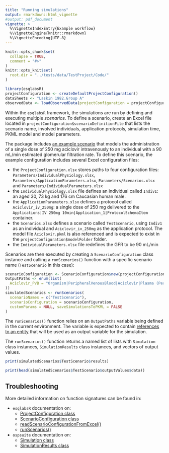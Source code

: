 ```yaml
---
title: "Running simulations"
output: rmarkdown::html_vignette
#output: pdf_document
vignette: >
  %\VignetteIndexEntry{Example workflow}
  %\VignetteEngine{knitr::rmarkdown}
  %\VignetteEncoding{UTF-8}
---
```


```r
knitr::opts_chunk$set(
  collapse = TRUE,
  comment = "#>"
)
knitr::opts_knit$set(
  root.dir = "../tests/data/TestProject/Code/"
)
```

```r
library(esqlabsR)
projectConfiguration <- createDefaultProjectConfiguration()
dataSheets <- "Laskin 1982.Group A"
observedData <- loadObservedData(projectConfiguration = projectConfiguration, sheets = dataSheets)
```

Within the `esqlabsR` framework, the simulations are run by defining and executing multiple *scenarios*. To define a scenario, create an Excel file located in `projectConfiguration$scenarioDefinitionFile` that lists the scenario name, involved individuals, application protocols, simulation time, PKML model and model parameters. 

The package includes [an example scenario](https://github.com/esqLABS/esqlabsR/blob/HEAD/tests/data/TestProject/Parameters/Scenarios.xlsx) that models the administration of a single dose of 250 mg aciclovir intravenously to an individual with a 90 mL/min estimated glomerular filtration rate. To define this scenario, the example configuration includes several Excel configuration files:

* the `ProjectConfiguration.xlsx` stores paths to four configuration files: `Parameters/IndividualPhysiology.xlsx`, `Parameters/ApplicationParameters.xlsx`, `Parameters/Scenarios.xlsx` and `Parameters/IndividualParameters.xlsx`
* the `IndividualPhysiology.xlsx` file defines an individual called `Indiv1`: an aged 30, 73 kg and 176 cm Caucasian human male.
* the `ApplicationParameters.xlsx` defines a protocol called `Aciclovir_iv_250mg`: a single dose of 250 mg delivered to the `Applications|IV 250mg 10min|Application_1|ProtocolSchemaItem` container.
* the `Scenarios.xlsx` defines a scenario called `TestScenario`, using `Indiv1` as an individual and `Aciclovir_iv_250mg` as the application protocol. The model file `Aciclovir.pkml` is also referenced and is expected to exist in the `projectConfiguration$modelFolder` folder. 
* the `IndividualParameters.xlsx` file redefines the GFR to be 90 mL/min

Scenarios are then executed by creating a `ScenarioConfiguration` class instance and calling a `runScenarios()` function with a specific scenario name (`TestScenario` in this case):

```r
scenarioConfiguration <- ScenarioConfiguration$new(projectConfiguration)
OutputPaths <- enum(list(
  Aciclovir_PVB = "Organism|PeripheralVenousBlood|Aciclovir|Plasma (Peripheral Venous Blood)"
))
simulatedScenarios <- runScenarios(
  scenarioNames = c("TestScenario"),
  scenarioConfiguration = scenarioConfiguration,
  customParams = NULL, saveSimulationsToPKML = FALSE
)
```

The `runScenarios()` function relies on an `OutputPaths` variable being defined in the current environment. The variable is expected to contain [references to an entity](https://docs.open-systems-pharmacology.org/working-with-mobi/mobi-documentation/model-building-components) that will be used as an output variable for the simulation.

The `runScenarios()` function returns a named list of lists with `Simulation` class instances, `SimulationResults` class instances, and vectors of output values.

```r
print(simulatedScenarios$TestScenario$results)
```

```r
print(head(simulatedScenarios$TestScenario$outputValues$data))
```

## Troubleshooting 

More detailed information on function signatures can be found in:

* `esqlabsR` documentation on:
    * [ProjectConfiguration class](https://esqlabs.github.io/esqlabsR/reference/ProjectConfiguration.html)
    * [ScenarioConfiguration class](https://esqlabs.github.io/esqlabsR/reference/ScenarioConfiguration.html)
    * [readScenarioConfigurationFromExcel()](https://esqlabs.github.io/esqlabsR/reference/readScenarioConfigurationFromExcel.html)
    * [runScenarios()](https://esqlabs.github.io/esqlabsR/reference/runScenarios.html)
    
* `ospsuite` documentation on:
    * [Simulation class](https://www.open-systems-pharmacology.org/OSPSuite-R/reference/Simulation.html)
    * [SimulationResults class](https://www.open-systems-pharmacology.org/OSPSuite-R/reference/SimulationResults.html)

